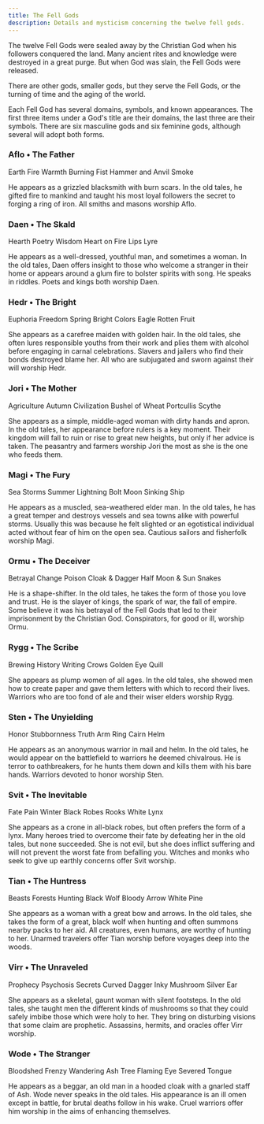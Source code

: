 ```yaml
---
title: The Fell Gods
description: Details and mysticism concerning the twelve fell gods.
---
```



The twelve Fell Gods were sealed away by the Christian God when his followers conquered the land. Many ancient rites and knowledge were destroyed in a great purge. But when God was slain, the Fell Gods were released.

There are other gods, smaller gods, but they serve the Fell Gods, or the turning of time and the aging of the world.

Each Fell God has several domains, symbols, and known appearances. The first three items under a God's title are their domains, the last three are their symbols. There are six masculine gods and six feminine gods, although several will adopt both forms.

### Aflo • The Father

<Tags>
  <Tag>Earth</Tag>
  <Tag>Fire</Tag>
  <Tag>Warmth</Tag>
  <Tag type="secondary">Burning Fist</Tag>
  <Tag type="secondary">Hammer and Anvil</Tag>
  <Tag type="secondary">Smoke</Tag>
</Tags>

He appears as a grizzled blacksmith with burn scars. In the old tales, he gifted fire to mankind and taught his most loyal followers the secret to forging a ring of iron. All smiths and masons worship Aflo.

### Daen • The Skald

<Tags>
  <Tag>Hearth</Tag>
  <Tag>Poetry</Tag>
  <Tag>Wisdom</Tag>
  <Tag type="secondary">Heart on Fire</Tag>
  <Tag type="secondary">Lips</Tag>
  <Tag type="secondary">Lyre</Tag>
</Tags>

He appears as a well-dressed, youthful man, and sometimes a woman. In the old tales, Daen offers insight to those who welcome a stranger in their home or appears around a glum fire to bolster spirits with song. He speaks in riddles. Poets and kings both worship Daen.

### Hedr • The Bright

<Tags>
    <Tag>Euphoria</Tag>
    <Tag>Freedom</Tag>
    <Tag>Spring</Tag>
    <Tag type="secondary">Bright Colors</Tag>
    <Tag type="secondary">Eagle</Tag>
    <Tag type="secondary">Rotten Fruit</Tag>
</Tags>

She appears as a carefree maiden with golden hair. In the old tales, she often lures responsible youths from their work and plies them with alcohol before engaging in carnal celebrations. Slavers and jailers who find their bonds destroyed blame her. All who are subjugated and sworn against their will worship Hedr.

### Jori • The Mother

<Tags>
    <Tag>Agriculture</Tag>
    <Tag>Autumn</Tag>
    <Tag>Civilization</Tag>
    <Tag type="secondary">Bushel of Wheat</Tag>
    <Tag type="secondary">Portcullis</Tag>
    <Tag type="secondary">Scythe</Tag>
</Tags>

She appears as a simple, middle-aged woman with dirty hands and apron. In the old tales, her appearance before rulers is a key moment. Their kingdom will fall to ruin or rise to great new heights, but only if her advice is taken. The peasantry and farmers worship Jori the most as she is the one who feeds them.

### Magi • The Fury

<Tags>
    <Tag>Sea</Tag>
    <Tag>Storms</Tag>
    <Tag>Summer</Tag>
    <Tag type="secondary">Lightning Bolt</Tag>
    <Tag type="secondary">Moon</Tag>
    <Tag type="secondary">Sinking Ship</Tag>
</Tags>

He appears as a muscled, sea-weathered elder man. In the old tales, he has a great temper and destroys vessels and sea towns alike with powerful storms. Usually this was because he felt slighted or an egotistical individual acted without fear of him on the open sea. Cautious sailors and fisherfolk worship Magi.

### Ormu • The Deceiver

<Tags>
    <Tag>Betrayal</Tag>
    <Tag>Change</Tag>
    <Tag>Poison</Tag>
    <Tag type="secondary">Cloak & Dagger</Tag>
    <Tag type="secondary">Half Moon & Sun</Tag>
    <Tag type="secondary">Snakes</Tag>
</Tags>

He is a shape-shifter. In the old tales, he takes the form of those you love and trust. He is the slayer of kings, the spark of war, the fall of empire. Some believe it was his betrayal of the Fell Gods that led to their imprisonment by the Christian God. Conspirators, for good or ill, worship Ormu.

### Rygg • The Scribe

<Tags>
    <Tag>Brewing</Tag>
    <Tag>History</Tag>
    <Tag>Writing</Tag>
    <Tag type="secondary">Crows</Tag>
    <Tag type="secondary">Golden Eye</Tag>
    <Tag type="secondary">Quill</Tag>
</Tags>

She appears as plump women of all ages. In the old tales, she showed men how to create paper and gave them letters with which to record their lives. Warriors who are too fond of ale and their wiser elders worship Rygg.

### Sten • The Unyielding

<Tags>
    <Tag>Honor</Tag>
    <Tag>Stubbornness</Tag>
    <Tag>Truth</Tag>
    <Tag type="secondary">Arm Ring</Tag>
    <Tag type="secondary">Cairn</Tag>
    <Tag type="secondary">Helm</Tag>
</Tags>

He appears as an anonymous warrior in mail and helm. In the old tales, he would appear on the battlefield to warriors he deemed chivalrous. He is terror to oathbreakers, for he hunts them down and kills them with his bare hands. Warriors devoted to honor worship Sten.

### Svit • The Inevitable

<Tags>
    <Tag>Fate</Tag>
    <Tag>Pain</Tag>
    <Tag>Winter</Tag>
    <Tag type="secondary">Black Robes</Tag>
    <Tag type="secondary">Rooks</Tag>
    <Tag type="secondary">White Lynx</Tag>
</Tags>

She appears as a crone in all-black robes, but often prefers the form of a lynx. Many heroes tried to overcome their fate by defeating her in the old tales, but none succeeded. She is not evil, but she does inflict suffering and will not prevent the worst fate from befalling you. Witches and monks who seek to give up earthly concerns offer Svit worship.

### Tian • The Huntress

<Tags>
    <Tag>Beasts</Tag>
    <Tag>Forests</Tag>
    <Tag>Hunting</Tag>
    <Tag type="secondary">Black Wolf</Tag>
    <Tag type="secondary">Bloody Arrow</Tag>
    <Tag type="secondary">White Pine</Tag>
</Tags>

She appears as a woman with a great bow and arrows. In the old tales, she takes the form of a great, black wolf when hunting and often summons nearby packs to her aid. All creatures, even humans, are worthy of hunting to her. Unarmed travelers offer Tian worship before voyages deep into the woods.

### Virr • The Unraveled

<Tags>
    <Tag>Prophecy</Tag>
    <Tag>Psychosis</Tag>
    <Tag>Secrets</Tag>
    <Tag type="secondary">Curved Dagger</Tag>
    <Tag type="secondary">Inky Mushroom</Tag>
    <Tag type="secondary">Silver Ear</Tag>
</Tags>

She appears as a skeletal, gaunt woman with silent footsteps. In the old tales, she taught men the different kinds of mushrooms so that they could safely imbibe those which were holy to her. They bring on disturbing visions that some claim are prophetic. Assassins, hermits, and oracles offer Virr worship.

### Wode • The Stranger

<Tags>
    <Tag>Bloodshed</Tag>
    <Tag>Frenzy</Tag>
    <Tag>Wandering</Tag>
    <Tag type="secondary">Ash Tree</Tag>
    <Tag type="secondary">Flaming Eye</Tag>
    <Tag type="secondary">Severed Tongue</Tag>
</Tags>

He appears as a beggar, an old man in a hooded cloak with a gnarled staff of Ash. Wode never speaks in the old tales. His appearance is an ill omen except in battle, for brutal deaths follow in his wake. Cruel warriors offer him worship in the aims of enhancing themselves.
